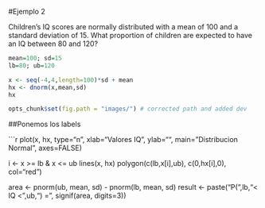 #Ejemplo 2

Children's IQ scores are normally distributed with a mean of 100 and a standard deviation of 15. What proportion of children are expected to have an IQ between 80 and 120?

```r
mean=100; sd=15
lb=80; ub=120

x <- seq(-4,4,length=100)*sd + mean
hx <- dnorm(x,mean,sd)
hx
```

```r
opts_chunk$set(fig.path = "images/") # corrected path and added dev
```

##Ponemos los labels

```r
plot(x, hx, type="n", xlab="Valores IQ ", ylab="", main="Distribucion Normal", axes=FALSE)

i <- x >= lb & x <= ub
lines(x, hx)
polygon(c(lb,x[i],ub), c(0,hx[i],0), col="red")

area <- pnorm(ub, mean, sd) - pnorm(lb, mean, sd)
result <- paste("P(",lb,"< IQ <",ub,") =", signif(area, digits=3))
